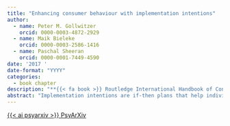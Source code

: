```yaml
---
title: "Enhancing consumer behaviour with implementation intentions"
author:
  - name: Peter M. Gollwitzer
    orcid: 0000-0003-4872-2929
  - name: Maik Bieleke
    orcid: 0000-0003-2586-1416
  - name: Paschal Sheeran
    orcid: 0000-0001-7449-4590
date: '2017 '
date-format: "YYYY"
categories:
  - book chapter
description: "**{{< fa book >}} Routledge International Handbook of Consumer Psychology**"
abstract: "Implementation intentions are if-then plans that help individuals attain their goals. Implementation intentions have proven beneficial in various domains in which individuals fall short of attaining their goals, from health behaviour through academic achievement to interpersonal issues. The aim of this chapter is to present research on how implementation intentions influence the affective, cognitive and conative components of consumer behaviour. We outline the nature of implementation intentions and describe moderators and mediators identified in previous research. Next, we adopt the perspective of comprehensive models of consumer behaviour and systematically review implementation intention effects along the lines of these models. Specifically, we describe how implementation intentions affect information acquisition, components of the decision process and internal and external influences on behaviour in consumer context. We conclude by outlining topics for future research on implementation intentions in the domain of consumer behavior."
---
```


<!-- PsyArXiv -->
<a 
  target = "_blank"
  class = "btn btn-dark rounded-pill"
  href = "https://doi.org/10.31234/osf.io/u4znb"
  role = "button">
{{< ai psyarxiv >}} PsyArXiv
</a>